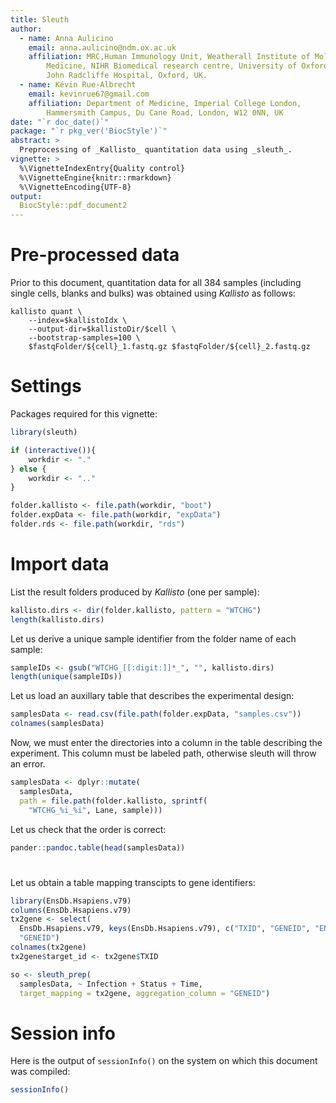 ```yaml
---
title: Sleuth
author:
  - name: Anna Aulicino
    email: anna.aulicino@ndm.ox.ac.uk
    affiliation: MRC,Human Immunology Unit, Weatherall Institute of Molecular
        Medicine, NIHR Biomedical research centre, University of Oxford,
        John Radcliffe Hospital, Oxford, UK.
  - name: Kévin Rue-Albrecht
    email: kevinrue67@gmail.com
    affiliation: Department of Medicine, Imperial College London,
        Hammersmith Campus, Du Cane Road, London, W12 0NN, UK
date: "`r doc_date()`"
package: "`r pkg_ver('BiocStyle')`"
abstract: >
  Preprocessing of _Kallisto_ quantitation data using _sleuth_.
vignette: >
  %\VignetteIndexEntry{Quality control}
  %\VignetteEngine{knitr::rmarkdown}
  %\VignetteEncoding{UTF-8}
output: 
  BiocStyle::pdf_document2
---
```


<!--
The following code chunks set the scene.
However, they are not directly relevant to the analysis,
and therefore are hidden from the compiled PDF.
-->

# Pre-processed data

Prior to this document, quantitation data for all 384 samples
(including single cells, blanks and bulks) was obtained using _Kallisto_ 
as follows:

```
kallisto quant \
    --index=$kallistoIdx \
    --output-dir=$kallistoDir/$cell \
    --bootstrap-samples=100 \
    $fastqFolder/${cell}_1.fastq.gz $fastqFolder/${cell}_2.fastq.gz
```

# Settings

Packages required for this vignette:

```r
library(sleuth)
```

```r
if (interactive()){
    workdir <- "."
} else {
    workdir <- ".."
}
```

```r
folder.kallisto <- file.path(workdir, "boot")
folder.expData <- file.path(workdir, "expData")
folder.rds <- file.path(workdir, "rds")
```

# Import data

List the result folders produced by _Kallisto_ (one per sample):

```r
kallisto.dirs <- dir(folder.kallisto, pattern = "WTCHG")
length(kallisto.dirs)
```

Let us derive a unique sample identifier from the folder name of each sample:

```r
sampleIDs <- gsub("WTCHG_[[:digit:]]*_", "", kallisto.dirs)
length(unique(sampleIDs))
```

Let us load an auxillary table that describes the experimental design:

```r
samplesData <- read.csv(file.path(folder.expData, "samples.csv"))
colnames(samplesData)
```

Now, we must enter the directories into a column in the table describing the
experiment. This column must be labeled path, otherwise sleuth will throw an
error.

```r
samplesData <- dplyr::mutate(
  samplesData,
  path = file.path(folder.kallisto, sprintf(
    "WTCHG_%i_%i", Lane, sample)))
```

Let us check that the order is correct:

```r
pander::pandoc.table(head(samplesData))
```

# 

Let us obtain a table mapping transcipts to gene identifiers:

```r
library(EnsDb.Hsapiens.v79)
columns(EnsDb.Hsapiens.v79)
tx2gene <- select(
  EnsDb.Hsapiens.v79, keys(EnsDb.Hsapiens.v79), c("TXID", "GENEID", "ENTREZID"),
  "GENEID")
colnames(tx2gene)
tx2gene$target_id <- tx2gene$TXID
```


```r
so <- sleuth_prep(
  samplesData, ~ Infection + Status + Time,
  target_mapping = tx2gene, aggregation_column = "GENEID")
```


# Session info

Here is the output of `sessionInfo()` on the system on which this
document was compiled:

```r
sessionInfo()
```


[R]: http://r-project.org
[RStudio]: http://www.rstudio.com/
